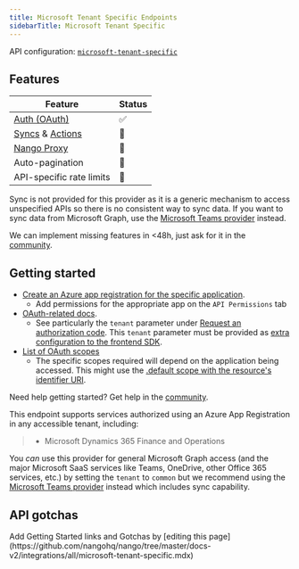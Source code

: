 ```yaml
---
title: Microsoft Tenant Specific Endpoints
sidebarTitle: Microsoft Tenant Specific
---
```


API configuration: [`microsoft-tenant-specific`](https://nango.dev/providers.yaml)

## Features

| Feature                                                                          | Status                          |
| -------------------------------------------------------------------------------- | ------------------------------- |
| [Auth (OAuth)](/guides/oauth)                                                    | ✅                              |
| [Syncs](/guides/sync) & [Actions](/guides/action)                                | 🚫                              |
| [Nango Proxy](/guides/proxy)                                                     | 🚫                              |
| Auto-pagination                                                                  | 🚫                              |
| API-specific rate limits                                                          | 🚫                              |

Sync is not provided for this provider as it is a generic mechanism to access unspecified APIs so there is no consistent way to sync data.
If you want to sync data from Microsoft Graph, use the [Microsoft Teams provider](/integrations/all/microsoft-teams) instead.

<Tip>We can implement missing features in &lt;48h, just ask for it in the [community](https://nango.dev/slack).</Tip>

## Getting started

-   [Create an Azure app registration for the specific application](https://go.microsoft.com/fwlink/?linkid=2083908).
    -   Add permissions for the appropriate app on the `API Permissions` tab 
-   [OAuth-related docs](https://learn.microsoft.com/en-us/azure/active-directory/develop/v2-oauth2-auth-code-flow).
    -   See particularly the `tenant` parameter under [Request an authorization code](https://learn.microsoft.com/en-us/entra/identity-platform/v2-oauth2-auth-code-flow#request-an-authorization-code).
        This `tenant` parameter must be provided as [extra configuration to the frontend SDK](https://docs.nango.dev/sdks/frontend#oauth-flows-requiring-extra-configuration).
-   [List of OAuth scopes](https://learn.microsoft.com/en-us/azure/active-directory/develop/permissions-consent-overview)
    -   The specific scopes required will depend on the application being accessed.  This might use the [.default scope with the resource's identifier URI](https://learn.microsoft.com/en-us/entra/identity-platform/scopes-oidc#the-default-scope).

<Tip>Need help getting started? Get help in the [community](https://nango.dev/slack).</Tip>

This endpoint supports services authorized using an Azure App Registration in any accessible tenant, including:

> - Microsoft Dynamics 365 Finance and Operations

<Tip>You _can_ use this provider for general Microsoft Graph access (and the major Microsoft SaaS services like Teams, OneDrive, other Office 365 services, etc.) by setting the `tenant` to `common` but we recommend using the [Microsoft Teams provider](/integrations/all/microsoft-teams) instead which includes sync capability.
</Tip>


## API gotchas

<Note>
    Add Getting Started links and Gotchas by [editing this page](https://github.com/nangohq/nango/tree/master/docs-v2/integrations/all/microsoft-tenant-specific.mdx)
</Note>
